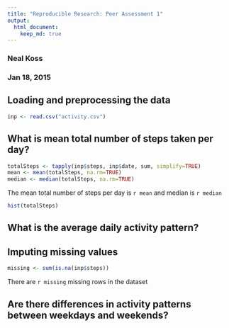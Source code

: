 ```yaml
---
title: "Reproducible Research: Peer Assessment 1"
output: 
  html_document:
    keep_md: true
---
```

### Neal Koss
### Jan 18, 2015

## Loading and preprocessing the data
```r
inp <- read.csv("activity.csv")

```

## What is mean total number of steps taken per day?
```r
totalSteps <- tapply(inp$steps, inp$date, sum, simplify=TRUE)
mean <- mean(totalSteps, na.rm=TRUE)
median <- median(totalSteps, na.rm=TRUE)

```
The mean total number of steps per day is `r mean` and median is `r median`  
```r
hist(totalSteps)
```

## What is the average daily activity pattern?



## Imputing missing values
```r
missing <- sum(is.na(inp$steps))

```
There are `r missing` missing rows in the dataset

## Are there differences in activity patterns between weekdays and weekends?
